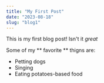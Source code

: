 ```yaml
---
title: "My First Post"
date: "2023-08-18"
slug: "blog1"   
---
```


This is my first blog post! Isn't it *great*

Some of my ** favorite ** thigns are:
* Petting dogs
* Singing
* Eating potatoes-based food
